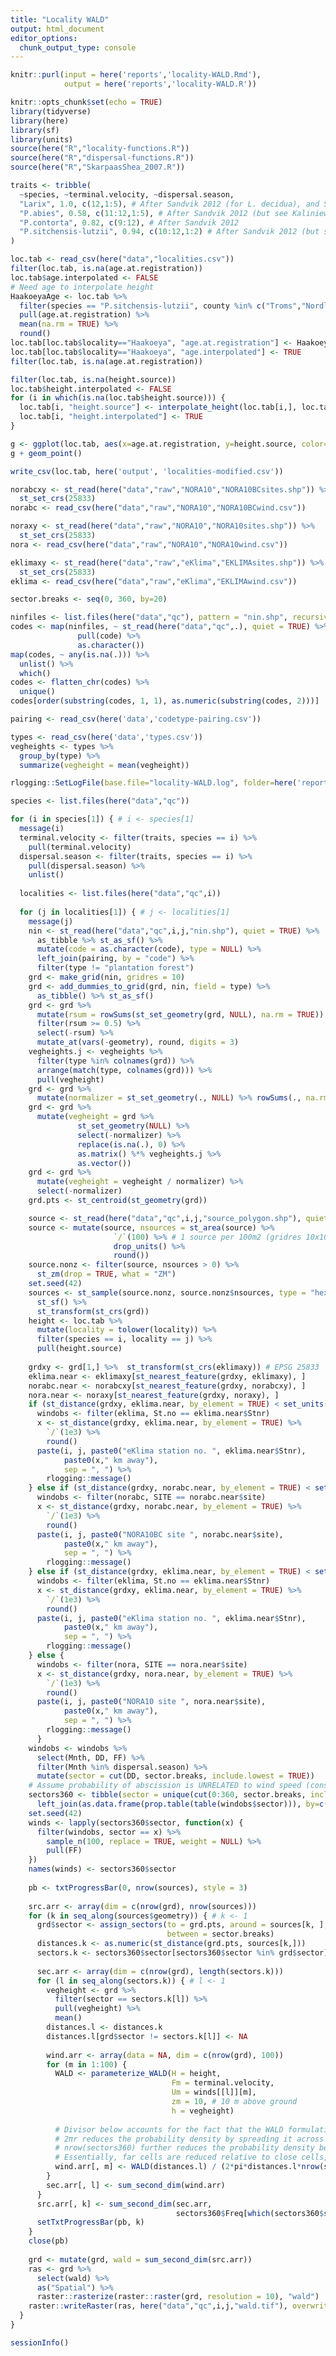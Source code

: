 ```yaml
---
title: "Locality WALD"
output: html_document
editor_options: 
  chunk_output_type: console
---
```


```r
knitr::purl(input = here('reports','locality-WALD.Rmd'),
            output = here('reports','locality-WALD.R'))
```

```r
knitr::opts_chunk$set(echo = TRUE)
library(tidyverse)
library(here)
library(sf)
library(units)
source(here("R","locality-functions.R"))
source(here("R","dispersal-functions.R"))
source(here("R","SkarpaasShea_2007.R"))
```

```r
traits <- tribble(
  ~species, ~terminal.velocity, ~dispersal.season,
  "Larix", 1.0, c(12,1:5), # After Sandvik 2012 (for L. decidua), and Sullivan 1994 (for L. decidua)
  "P.abies", 0.58, c(11:12,1:5), # After Sandvik 2012 (but see Kaliniewicz et al. 2018), and Sullivan 1994
  "P.contorta", 0.82, c(9:12), # After Sandvik 2012
  "P.sitchensis-lutzii", 0.94, c(10:12,1:2) # After Sandvik 2012 (but see Kaliniewicz et al. 2018), and Harris 1990
)
```

```r
loc.tab <- read_csv(here("data","localities.csv"))
filter(loc.tab, is.na(age.at.registration))
loc.tab$age.interpolated <- FALSE
# Need age to interpolate height
HaakoeyaAge <- loc.tab %>% 
  filter(species == "P.sitchensis-lutzii", county %in% c("Troms","Nordland")) %>% 
  pull(age.at.registration) %>% 
  mean(na.rm = TRUE) %>% 
  round()
loc.tab[loc.tab$locality=="Haakoeya", "age.at.registration"] <- HaakoeyaAge 
loc.tab[loc.tab$locality=="Haakoeya", "age.interpolated"] <- TRUE
filter(loc.tab, is.na(age.at.registration))

filter(loc.tab, is.na(height.source))
loc.tab$height.interpolated <- FALSE
for (i in which(is.na(loc.tab$height.source))) {
  loc.tab[i, "height.source"] <- interpolate_height(loc.tab[i,], loc.tab)
  loc.tab[i, "height.interpolated"] <- TRUE
}

g <- ggplot(loc.tab, aes(x=age.at.registration, y=height.source, color=species))
g + geom_point()
```

```r
write_csv(loc.tab, here('output', 'localities-modified.csv'))
```

```r
norabcxy <- st_read(here("data","raw","NORA10","NORA10BCsites.shp")) %>% 
  st_set_crs(25833)
norabc <- read_csv(here("data","raw","NORA10","NORA10BCwind.csv"))

noraxy <- st_read(here("data","raw","NORA10","NORA10sites.shp")) %>% 
  st_set_crs(25833)
nora <- read_csv(here("data","raw","NORA10","NORA10wind.csv"))

eklimaxy <- st_read(here("data","raw","eKlima","EKLIMAsites.shp")) %>% 
  st_set_crs(25833)
eklima <- read_csv(here("data","raw","eKlima","EKLIMAwind.csv"))

sector.breaks <- seq(0, 360, by=20)
```

```r
ninfiles <- list.files(here("data","qc"), pattern = "nin.shp", recursive = TRUE)
codes <- map(ninfiles, ~ st_read(here("data","qc",.), quiet = TRUE) %>% 
               pull(code) %>% 
               as.character())
map(codes, ~ any(is.na(.))) %>% 
  unlist() %>% 
  which()
codes <- flatten_chr(codes) %>% 
  unique()
codes[order(substring(codes, 1, 1), as.numeric(substring(codes, 2)))]
```

```r
pairing <- read_csv(here('data','codetype-pairing.csv'))
```

```r
types <- read_csv(here('data','types.csv'))
vegheights <- types %>% 
  group_by(type) %>% 
  summarize(vegheight = mean(vegheight))
```

```r
rlogging::SetLogFile(base.file="locality-WALD.log", folder=here('reports'))
```

```r
species <- list.files(here("data","qc"))

for (i in species[1]) { # i <- species[1]
  message(i)
  terminal.velocity <- filter(traits, species == i) %>% 
    pull(terminal.velocity)
  dispersal.season <- filter(traits, species == i) %>% 
    pull(dispersal.season) %>% 
    unlist()
  
  localities <- list.files(here("data","qc",i))
  
  for (j in localities[1]) { # j <- localities[1]
    message(j)
    nin <- st_read(here("data","qc",i,j,"nin.shp"), quiet = TRUE) %>% 
      as_tibble %>% st_as_sf() %>% 
      mutate(code = as.character(code), type = NULL) %>% 
      left_join(pairing, by = "code") %>% 
      filter(type != "plantation forest")
    grd <- make_grid(nin, gridres = 10)
    grd <- add_dummies_to_grid(grd, nin, field = type) %>% 
      as_tibble() %>% st_as_sf()
    grd <- grd %>% 
      mutate(rsum = rowSums(st_set_geometry(grd, NULL), na.rm = TRUE)) %>% 
      filter(rsum >= 0.5) %>% 
      select(-rsum) %>% 
      mutate_at(vars(-geometry), round, digits = 3) 
    vegheights.j <- vegheights %>% 
      filter(type %in% colnames(grd)) %>% 
      arrange(match(type, colnames(grd))) %>% 
      pull(vegheight)
    grd <- grd %>%
      mutate(normalizer = st_set_geometry(., NULL) %>% rowSums(., na.rm = TRUE))
    grd <- grd %>% 
      mutate(vegheight = grd %>% 
               st_set_geometry(NULL) %>%
               select(-normalizer) %>% 
               replace(is.na(.), 0) %>% 
               as.matrix() %*% vegheights.j %>% 
               as.vector())
    grd <- grd %>%
      mutate(vegheight = vegheight / normalizer) %>% 
      select(-normalizer)
    grd.pts <- st_centroid(st_geometry(grd))

    source <- st_read(here("data","qc",i,j,"source_polygon.shp"), quiet = TRUE) 
    source <- mutate(source, nsources = st_area(source) %>% 
                       `/`(100) %>% # 1 source per 100m2 (gridres 10x10m)
                       drop_units() %>% 
                       round())
    source.nonz <- filter(source, nsources > 0) %>% 
      st_zm(drop = TRUE, what = "ZM")
    set.seed(42)
    sources <- st_sample(source.nonz, source.nonz$nsources, type = "hexagonal") %>% 
      st_sf() %>% 
      st_transform(st_crs(grd))
    height <- loc.tab %>% 
      mutate(locality = tolower(locality)) %>% 
      filter(species == i, locality == j) %>% 
      pull(height.source)
    
    grdxy <- grd[1,] %>%  st_transform(st_crs(eklimaxy)) # EPSG 25833
    eklima.near <- eklimaxy[st_nearest_feature(grdxy, eklimaxy), ]
    norabc.near <- norabcxy[st_nearest_feature(grdxy, norabcxy), ]
    nora.near <- noraxy[st_nearest_feature(grdxy, noraxy), ]
    if (st_distance(grdxy, eklima.near, by_element = TRUE) < set_units(2.5e3, "m")) {
      windobs <- filter(eklima, St.no == eklima.near$Stnr)
      x <- st_distance(grdxy, eklima.near, by_element = TRUE) %>% 
        `/`(1e3) %>% 
        round() 
      paste(i, j, paste0("eKlima station no. ", eklima.near$Stnr), 
            paste0(x," km away"),
            sep = ", ") %>% 
        rlogging::message()
    } else if (st_distance(grdxy, norabc.near, by_element = TRUE) < set_units(2.5e3, "m")) {
      windobs <- filter(norabc, SITE == norabc.near$site)
      x <- st_distance(grdxy, norabc.near, by_element = TRUE) %>% 
        `/`(1e3) %>% 
        round() 
      paste(i, j, paste0("NORA10BC site ", norabc.near$site), 
            paste0(x," km away"),
            sep = ", ") %>% 
        rlogging::message()
    } else if (st_distance(grdxy, eklima.near, by_element = TRUE) < set_units(10e3, "m")) {
      windobs <- filter(eklima, St.no == eklima.near$Stnr)
      x <- st_distance(grdxy, eklima.near, by_element = TRUE) %>% 
        `/`(1e3) %>% 
        round() 
      paste(i, j, paste0("eKlima station no. ", eklima.near$Stnr), 
            paste0(x," km away"),
            sep = ", ") %>% 
        rlogging::message()
    } else {
      windobs <- filter(nora, SITE == nora.near$site)
      x <- st_distance(grdxy, nora.near, by_element = TRUE) %>% 
        `/`(1e3) %>% 
        round()
      paste(i, j, paste0("NORA10 site ", nora.near$site), 
            paste0(x," km away"),
            sep = ", ") %>% 
        rlogging::message()
      }
    windobs <- windobs %>% 
      select(Mnth, DD, FF) %>% 
      filter(Mnth %in% dispersal.season) %>% 
      mutate(sector = cut(DD, sector.breaks, include.lowest = TRUE))
    # Assume probability of abscission is UNRELATED to wind speed (constant)
    sectors360 <- tibble(sector = unique(cut(0:360, sector.breaks, include.lowest = TRUE))) %>% 
      left_join(as.data.frame(prop.table(table(windobs$sector))), by=c('sector' = 'Var1'))
    set.seed(42)
    winds <- lapply(sectors360$sector, function(x) {
      filter(windobs, sector == x) %>% 
        sample_n(100, replace = TRUE, weight = NULL) %>% 
        pull(FF)
    })
    names(winds) <- sectors360$sector
  
    pb <- txtProgressBar(0, nrow(sources), style = 3)
    
    src.arr <- array(dim = c(nrow(grd), nrow(sources)))
    for (k in seq_along(sources$geometry)) { # k <- 1
      grd$sector <- assign_sectors(to = grd.pts, around = sources[k, ], 
                                   between = sector.breaks)
      distances.k <- as.numeric(st_distance(grd.pts, sources[k,]))
      sectors.k <- sectors360$sector[sectors360$sector %in% grd$sector]
  
      sec.arr <- array(dim = c(nrow(grd), length(sectors.k)))
      for (l in seq_along(sectors.k)) { # l <- 1
        vegheight <- grd %>% 
          filter(sector == sectors.k[l]) %>% 
          pull(vegheight) %>% 
          mean()
        distances.l <- distances.k
        distances.l[grd$sector != sectors.k[l]] <- NA
    
        wind.arr <- array(data = NA, dim = c(nrow(grd), 100))
        for (m in 1:100) {
          WALD <- parameterize_WALD(H = height, 
                                    Fm = terminal.velocity,
                                    Um = winds[[l]][m], 
                                    zm = 10, # 10 m above ground 
                                    h = vegheight)
          
          # Divisor below accounts for the fact that the WALD formulation used here (inverse gaussian dist) is the "dispersal DISTANCE kernel" (eq. 15.3 Nathan et al. 2012). 
          # 2πr reduces the probability density by spreading it across a 2D ring
          # nrow(sectors360) further reduces the probability density because we take only a fraction of the 2D ring (an arc)
          # Essentially, far cells are reduced relative to close cells, because the distance kernel is spread over a longer arc at distance.
          wind.arr[, m] <- WALD(distances.l) / (2*pi*distances.l*nrow(sectors360))
        }
        sec.arr[, l] <- sum_second_dim(wind.arr)
      }
      src.arr[, k] <- sum_second_dim(sec.arr, 
                                     sectors360$Freq[which(sectors360$sector %in% sectors.k)])
      setTxtProgressBar(pb, k)
    }      
    close(pb)
    
    grd <- mutate(grd, wald = sum_second_dim(src.arr))
    ras <- grd %>% 
      select(wald) %>% 
      as("Spatial") %>% 
      raster::rasterize(raster::raster(grd, resolution = 10), "wald")
    raster::writeRaster(ras, here("data","qc",i,j,"wald.tif"), overwrite = TRUE)
  }
}

```

```r
sessionInfo()
```